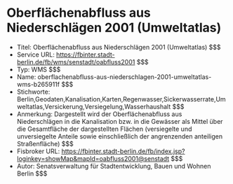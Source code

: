 # Oberflächenabfluss aus Niederschlägen 2001 (Umweltatlas)
- Titel: Oberflächenabfluss aus Niederschlägen 2001 (Umweltatlas) $$$
- Service URL: https://fbinter.stadt-berlin.de/fb/wms/senstadt/oabfluss2001 $$$
- Typ: WMS $$$
- Name: oberflachenabfluss-aus-niederschlagen-2001-umweltatlas-wms-b265911f $$$
- Stichworte: Berlin,Geodaten,Kanalisation,Karten,Regenwasser,Sickerwasserrate,Umweltatlas,Versickerung,Versiegelung,Wasserhaushalt $$$
- Anmerkung: Dargestellt wird der Oberflächenabfluss aus Niederschlägen in die Kanalisation bzw. in die Gewässer als Mittel über die Gesamtfläche der dargestellten Flächen (versiegelte und unversiegelte Anteile sowie einschließlich der angrenzenden anteiligen Straßenfläche) $$$
- Fisbroker URL: https://fbinter.stadt-berlin.de/fb/index.jsp?loginkey=showMap&mapId=oabfluss2001@senstadt $$$
- Autor: Senatsverwaltung für Stadtentwicklung, Bauen und Wohnen Berlin $$$

